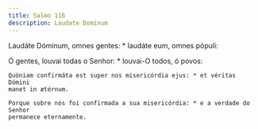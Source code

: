 ```yaml
---
title: Salmo 116
description: Laudate Dominum
---
```


<div class="side-by-side not-content">

Laudáte Dóminum, omnes gentes: \* laudáte eum, omnes pópuli:

Ó gentes, louvai todas o Senhor: \* louvai-O todos, ó povos:

    Quóniam confirmáta est super nos misericórdia ejus: * et véritas Dómini
    manet in ætérnum.

    Porque sobre nós foi confirmada a sua misericórdia: * e a verdade do Senhor
    permanece eternamente.

</div>
